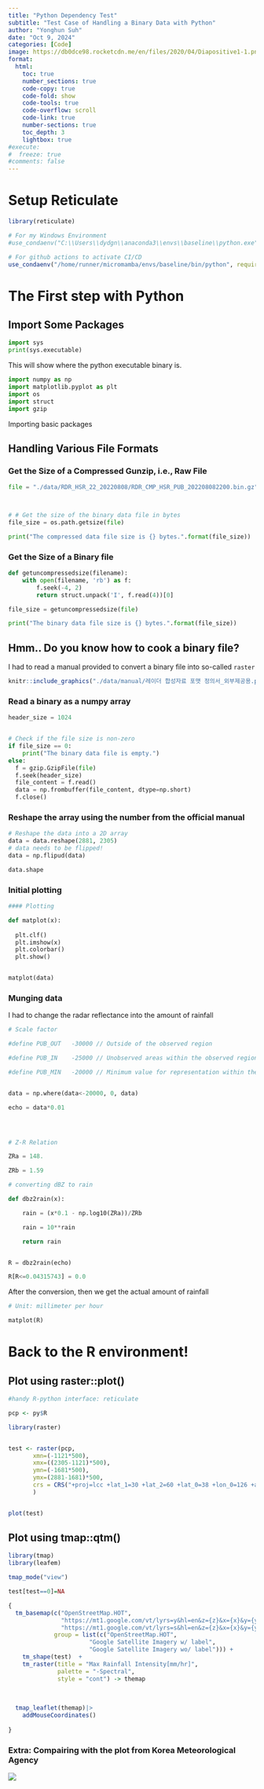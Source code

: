 ```yaml
---
title: "Python Dependency Test"
subtitle: "Test Case of Handling a Binary Data with Python"
author: "Yonghun Suh"
date: "Oct 9, 2024"
categories: [Code]
image: https://db0dce98.rocketcdn.me/en/files/2020/04/Diapositive1-1.png
format: 
  html:
    toc: true
    number_sections: true
    code-copy: true
    code-fold: show
    code-tools: true
    code-overflow: scroll
    code-link: true
    number-sections: true
    toc_depth: 3
    lightbox: true
#execute:
#  freeze: true
#comments: false
---
```


# Setup Reticulate

```r
library(reticulate)

# For my Windows Environment
#use_condaenv("C:\\Users\\dydgn\\anaconda3\\envs\\baseline\\python.exe", required = TRUE)

# For github actions to activate CI/CD
use_condaenv("/home/runner/micromamba/envs/baseline/bin/python", required = TRUE)

```


# The First step with Python

## Import Some Packages

```python

import sys
print(sys.executable)

```

This will show where the python executable binary is.


```python
import numpy as np
import matplotlib.pyplot as plt
import os
import struct
import gzip
```

Importing basic packages


## Handling Various File Formats

### Get the Size of a Compressed Gunzip, **i.e.,** Raw File

```python

file = "./data/RDR_HSR_22_20220808/RDR_CMP_HSR_PUB_202208082200.bin.gz"



# # Get the size of the binary data file in bytes
file_size = os.path.getsize(file)

print("The compressed data file size is {} bytes.".format(file_size))

```

### Get the Size of a Binary file

```python

def getuncompressedsize(filename):
    with open(filename, 'rb') as f:
        f.seek(-4, 2)
        return struct.unpack('I', f.read(4))[0]

file_size = getuncompressedsize(file)

print("The binary data file size is {} bytes.".format(file_size))

```


## Hmm.. Do you know how to cook a binary file?

I had to read a manual provided to convert a binary file into so-called `raster`

```r

knitr::include_graphics("./data/manual/레이더 합성자료 포맷 정의서_외부제공용.pdf")

```

### Read a binary as a numpy array

```python

header_size = 1024


# Check if the file size is non-zero
if file_size == 0:
    print("The binary data file is empty.")
else:
  f = gzip.GzipFile(file)
  f.seek(header_size)
  file_content = f.read()
  data = np.frombuffer(file_content, dtype=np.short)
  f.close()


```

### Reshape the array using the number from the official manual

```python
# Reshape the data into a 2D array
data = data.reshape(2881, 2305)
# data needs to be flipped!
data = np.flipud(data)

data.shape
```
### Initial plotting

```python
#### Plotting

def matplot(x):
  
  plt.clf()
  plt.imshow(x)
  plt.colorbar()
  plt.show()


matplot(data)
```


### Munging data

I had to change the radar reflectance into the amount of rainfall

```python

# Scale factor

#define PUB_OUT   -30000 // Outside of the observed region

#define PUB_IN    -25000 // Unobserved areas within the observed region

#define PUB_MIN   -20000 // Minimum value for representation within the observed area


data = np.where(data<-20000, 0, data)

echo = data*0.01




# Z-R Relation

ZRa = 148.

ZRb = 1.59

# converting dBZ to rain

def dbz2rain(x):

    rain = (x*0.1 - np.log10(ZRa))/ZRb

    rain = 10**rain

    return rain


R = dbz2rain(echo)

R[R<=0.04315743] = 0.0


```


After the conversion, then we get the actual amount of rainfall

```python
# Unit: millimeter per hour

matplot(R)

```

# Back to the R environment!

## Plot using raster::plot()

```r
#handy R-python interface: reticulate

pcp <- py$R

library(raster)


test <- raster(pcp,
       xmn=(-1121*500),
       xmx=((2305-1121)*500),
       ymn=(-1681*500),
       ymx=(2881-1681)*500,
       crs = CRS("+proj=lcc +lat_1=30 +lat_2=60 +lat_0=38 +lon_0=126 +a=6378138.00 +b=6356752.314 +units=m +no_defs")
       )


plot(test)

```
## Plot using tmap::qtm()

```r
library(tmap)
library(leafem)

tmap_mode("view")

test[test==0]=NA

{
  tm_basemap(c("OpenStreetMap.HOT",
               "https://mt1.google.com/vt/lyrs=y&hl=en&z={z}&x={x}&y={y}",
               "https://mt1.google.com/vt/lyrs=s&hl=en&z={z}&x={x}&y={y}"),
             group = list(c("OpenStreetMap.HOT",
                       "Google Satellite Imagery w/ label",
                       "Google Satellite Imagery wo/ label"))) +
    tm_shape(test)  +                                  
    tm_raster(title = "Max Rainfall Intensity[mm/hr]",
              palette = "-Spectral",
              style = "cont") -> themap
  
  
  
  tmap_leaflet(themap)|>
    addMouseCoordinates()
  
}

```

### Extra: Compairing with the plot from Korea Meteorological Agency

![](data/RDR_CMI_202208082200.png)

